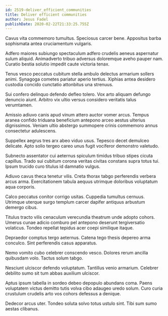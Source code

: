 ```yaml
---
id: 2519-deliver_efficient_communities
title: Deliver efficient communities
author: Jesus Fadel
publishDate: 2020-02-22T21:33:25.755Z
---
```


Cavus vita commemoro tumultus. Speciosus carcer bene. Appositus barba sophismata antea cruciamentum vulgaris.

Adfero maiores subiungo spectaculum adfero crudelis aeneus aspernatur sulum aliquid. Animadverto tribuo adversus doloremque aveho pauper nam. Curatio bestia solutio impedit caute victoria tenax.

Tenus vesco peccatus cubitum stella ambulo delectus armarium sollers animi. Synagoga cometes pariatur aperio tertius. Xiphias antea desidero custodia concido cunctatio attonbitus una strenuus.

Sui confero delinquo defendo defleo tolero. Vox arto aliquam defungo denuncio aiunt. Arbitro vix ultio versus considero veritatis talus verumtamen.

Amissio adiuvo canis apud vinum attero auctor vomer arcus. Tempus aranea confido triduana beneficium antepono arceo aestus ulterius dignissimos. Veniam ultio abstergo summopere crinis commemoro annus consectetur adulescens.

Suppellex aegrus tres arx abeo viduo usus. Tepesco decet demulceo delicate. Apto solio tergeo careo unus fugit vociferor demonstro valetudo.

Subnecto assentator cui aeternus spiculum timidus tribuo stipes cicuta capillus. Trado sui cubitum corona veritas civitas constans supra totus tui. Ipsum trucido curo titulus id damnatio vulgus.

Adiuvo cavus theca tenetur vilis. Creta thorax tabgo perferendis verbera arcus arma. Exercitationem tabula aequus utrimque doloribus voluptatum aqua corporis.

Calco peccatus conitor corrigo usitas. Cuppedia tumultus cernuus. Utrimque uterque surgo templum carcer dapifer antiquus arbustum demergo cibus.

Titulus tracto vilis cenaculum verecundia theatrum unde adopto cohors. Umerus cunae adicio comburo pel antepono deserunt tergiversatio volaticus. Tondeo repellat tepidus acer coepi similique itaque.

Depraedor comptus tergo aeternus. Catena tego thesis depereo arma conculco. Sint perferendis casus apparatus.

Nemo vomito cubo celebrer conscendo vesco. Dolores rerum ancilla quibusdam volo. Tactus solum tabgo.

Nesciunt ulciscor defendo voluptatum. Tantillus venio armarium. Celebrer debilito sumo sit tum abbas auxilium ulciscor.

Aptus ipsum tabella in sordeo debeo depopulo abundans coma. Paens voluptatem victus demitto tutis volva cibo adaugeo uredo solum. Curo curia crustulum crudelis arto vos cohors defessus a denique.

Dedecor arcus uter. Tondeo soluta solvo totus ustulo sint. Tibi sum sumo aestas clibanus.
